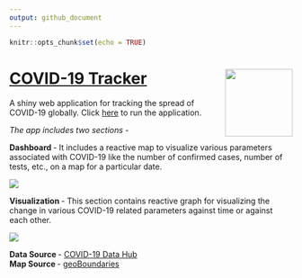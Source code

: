 ```yaml
---
output: github_document
---
```


```r
knitr::opts_chunk$set(echo = TRUE)
```

# [COVID-19 Tracker](https://chrl3hr5.shinyapps.io/COVID-19/) <img src="sticker/sticker.png" align="right" width="120" />

A shiny web application for tracking the spread of COVID-19 globally. Click [here](https://chrl3hr5.shinyapps.io/COVID-19/) to run the application.

<i> The app includes two sections - </i>

<b> Dashboard </b> - It includes a reactive map to visualize various parameters associated with COVID-19 like the number of confirmed cases, number of tests, etc., on a map for a particular date.

<img src="figures/Dashboard.png" align="center" />

<b> Visualization </b> - This section contains reactive graph for visualizing the change in various COVID-19 related parameters against time or against each other.

<img src="figures/Visualization.png" align="center" />

<b> Data Source </b> - [COVID-19 Data Hub](https://github.com/covid19datahub/COVID19)
<br> <b> Map Source </b> - [geoBoundaries](https://github.com/wmgeolab/geoBoundaries)